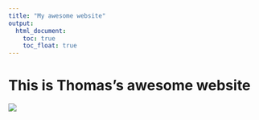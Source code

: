 ```yaml
---
title: "My awesome website"
output: 
  html_document:
    toc: true
    toc_float: true
---
```


# This is Thomas's awesome website

![](https://media.giphy.com/media/drXGoW1iudhKw/giphy.gif)
